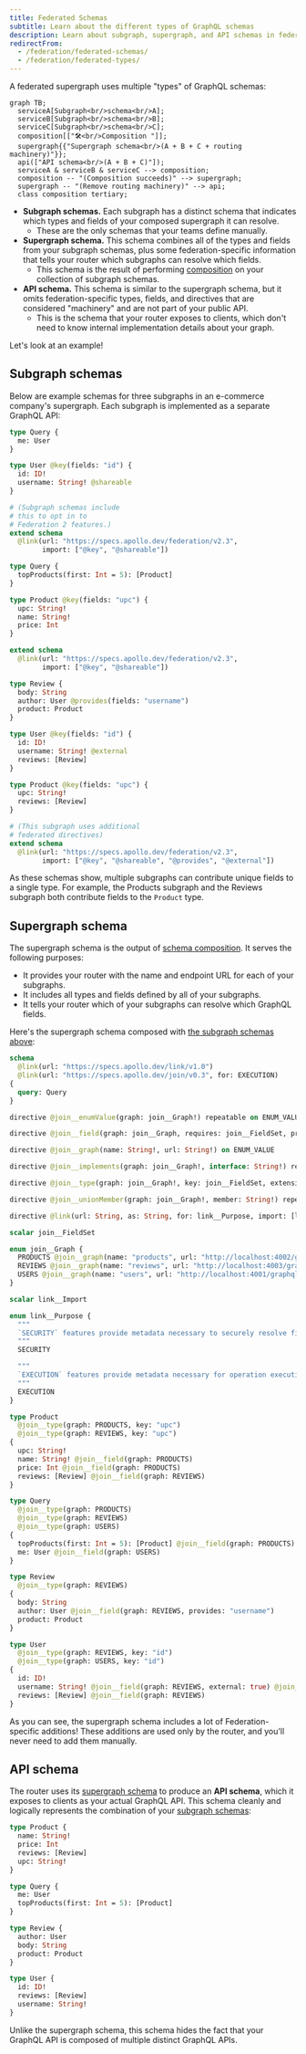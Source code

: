 ```yaml
---
title: Federated Schemas
subtitle: Learn about the different types of GraphQL schemas
description: Learn about subgraph, supergraph, and API schemas in federated GraphQL architectures.
redirectFrom:
  - /federation/federated-schemas/
  - /federation/federated-types/
---
```


A federated supergraph uses multiple "types" of GraphQL schemas:

```mermaid
graph TB;
  serviceA[Subgraph<br/>schema<br/>A];
  serviceB[Subgraph<br/>schema<br/>B];
  serviceC[Subgraph<br/>schema<br/>C];
  composition[["🛠<br/>Composition "]];
  supergraph{{"Supergraph schema<br/>(A + B + C + routing machinery)"}};
  api(["API schema<br/>(A + B + C)"]);
  serviceA & serviceB & serviceC --> composition;
  composition -- "(Composition succeeds)" --> supergraph;
  supergraph -- "(Remove routing machinery)" --> api;
  class composition tertiary;
```

* **Subgraph schemas.** Each subgraph has a distinct schema that indicates which types and fields of your composed supergraph it can resolve.
    * These are the only schemas that your teams define manually.
* **Supergraph schema.** This schema combines all of the types and fields from your subgraph schemas, plus some federation-specific information that tells your router which subgraphs can resolve which fields.
    * This schema is the result of performing [composition](/graphos/schema-design/federated-schemas/composition/) on your collection of subgraph schemas.
* **API schema.** This schema is similar to the supergraph schema, but it omits federation-specific types, fields, and directives that are considered "machinery" and are not part of your public API.
    * This is the schema that your router exposes to clients, which don't need to know internal implementation details about your graph.

Let's look at an example!

## Subgraph schemas

Below are example schemas for three subgraphs in an e-commerce company's supergraph. Each subgraph is implemented as a separate GraphQL API:

<CodeColumns>

```graphql title="Users"
type Query {
  me: User
}

type User @key(fields: "id") {
  id: ID!
  username: String! @shareable
}

# (Subgraph schemas include
# this to opt in to
# Federation 2 features.)
extend schema
  @link(url: "https://specs.apollo.dev/federation/v2.3",
        import: ["@key", "@shareable"])
```

```graphql title="Products"
type Query {
  topProducts(first: Int = 5): [Product]
}

type Product @key(fields: "upc") {
  upc: String!
  name: String!
  price: Int
}

extend schema
  @link(url: "https://specs.apollo.dev/federation/v2.3",
        import: ["@key", "@shareable"])
```

</CodeColumns>

<CodeColumns>

```graphql title="Reviews"
type Review {
  body: String
  author: User @provides(fields: "username")
  product: Product
}

type User @key(fields: "id") {
  id: ID!
  username: String! @external
  reviews: [Review]
}

type Product @key(fields: "upc") {
  upc: String!
  reviews: [Review]
}

# (This subgraph uses additional
# federated directives)
extend schema
  @link(url: "https://specs.apollo.dev/federation/v2.3",
        import: ["@key", "@shareable", "@provides", "@external"])
```

</CodeColumns>

As these schemas show, multiple subgraphs can contribute unique fields to a single type. For example, the Products subgraph and the Reviews subgraph both contribute fields to the `Product` type.

## Supergraph schema

The supergraph schema is the output of [schema composition](/graphos/schema-design/federated-schemas/composition/). It serves the following purposes:

* It provides your router with the name and endpoint URL for each of your subgraphs.
* It includes all types and fields defined by all of your subgraphs.
* It tells your router which of your subgraphs can resolve which GraphQL fields.

Here's the supergraph schema composed with [the subgraph schemas above](#subgraph-schemas):

<ExpansionPanel title="Click to expand">

```graphql
schema
  @link(url: "https://specs.apollo.dev/link/v1.0")
  @link(url: "https://specs.apollo.dev/join/v0.3", for: EXECUTION)
{
  query: Query
}

directive @join__enumValue(graph: join__Graph!) repeatable on ENUM_VALUE

directive @join__field(graph: join__Graph, requires: join__FieldSet, provides: join__FieldSet, type: String, external: Boolean, override: String, usedOverridden: Boolean) repeatable on FIELD_DEFINITION | INPUT_FIELD_DEFINITION

directive @join__graph(name: String!, url: String!) on ENUM_VALUE

directive @join__implements(graph: join__Graph!, interface: String!) repeatable on OBJECT | INTERFACE

directive @join__type(graph: join__Graph!, key: join__FieldSet, extension: Boolean! = false, resolvable: Boolean! = true, isInterfaceObject: Boolean! = false) repeatable on OBJECT | INTERFACE | UNION | ENUM | INPUT_OBJECT | SCALAR

directive @join__unionMember(graph: join__Graph!, member: String!) repeatable on UNION

directive @link(url: String, as: String, for: link__Purpose, import: [link__Import]) repeatable on SCHEMA

scalar join__FieldSet

enum join__Graph {
  PRODUCTS @join__graph(name: "products", url: "http://localhost:4002/graphql")
  REVIEWS @join__graph(name: "reviews", url: "http://localhost:4003/graphql")
  USERS @join__graph(name: "users", url: "http://localhost:4001/graphql")
}

scalar link__Import

enum link__Purpose {
  """
  `SECURITY` features provide metadata necessary to securely resolve fields.
  """
  SECURITY

  """
  `EXECUTION` features provide metadata necessary for operation execution.
  """
  EXECUTION
}

type Product
  @join__type(graph: PRODUCTS, key: "upc")
  @join__type(graph: REVIEWS, key: "upc")
{
  upc: String!
  name: String! @join__field(graph: PRODUCTS)
  price: Int @join__field(graph: PRODUCTS)
  reviews: [Review] @join__field(graph: REVIEWS)
}

type Query
  @join__type(graph: PRODUCTS)
  @join__type(graph: REVIEWS)
  @join__type(graph: USERS)
{
  topProducts(first: Int = 5): [Product] @join__field(graph: PRODUCTS)
  me: User @join__field(graph: USERS)
}

type Review
  @join__type(graph: REVIEWS)
{
  body: String
  author: User @join__field(graph: REVIEWS, provides: "username")
  product: Product
}

type User
  @join__type(graph: REVIEWS, key: "id")
  @join__type(graph: USERS, key: "id")
{
  id: ID!
  username: String! @join__field(graph: REVIEWS, external: true) @join__field(graph: USERS)
  reviews: [Review] @join__field(graph: REVIEWS)
}
```

</ExpansionPanel>

As you can see, the supergraph schema includes a lot of Federation-specific additions! These additions are used only by the router, and you'll never need to add them manually.

## API schema

The router uses its [supergraph schema](#supergraph-schema) to produce an **API schema**, which it exposes to clients as your actual GraphQL API. This schema cleanly and logically represents the combination of your [subgraph schemas](#subgraph-schemas):

```graphql
type Product {
  name: String!
  price: Int
  reviews: [Review]
  upc: String!
}

type Query {
  me: User
  topProducts(first: Int = 5): [Product]
}

type Review {
  author: User
  body: String
  product: Product
}

type User {
  id: ID!
  reviews: [Review]
  username: String!
}
```

Unlike the supergraph schema, this schema hides the fact that your GraphQL API is composed of multiple distinct GraphQL APIs.
